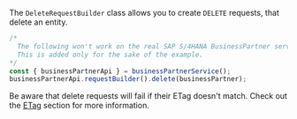 The `DeleteRequestBuilder` class allows you to create `DELETE` requests, that delete an entity.

```ts
/*
  The following won't work on the real SAP S/4HANA BusinessPartner service because BusinessPartners cannot be deleted.
  This is added only for the sake of the example.
*/
const { businessPartnerApi } = businessPartnerService();
businessPartnerApi.requestBuilder().delete(businessPartner);
```

Be aware that delete requests will fail if their ETag doesn't match.
Check out the [ETag](#handling-of-etags) section for more information.
